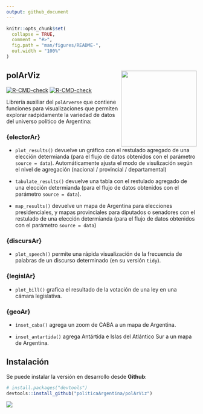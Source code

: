 ```yaml
---
output: github_document
---
```


<!-- README.md is generated from README.Rmd. Please edit that file -->

```r
knitr::opts_chunk$set(
  collapse = TRUE,
  comment = "#>",
  fig.path = "man/figures/README-",
  out.width = "100%"
)
```

## polArViz  <a><img src="https://raw.githubusercontent.com/PoliticaArgentina/data_warehouse/master/hex/polArViz.png" width="200" align="right" /></a>

<!-- badges: start -->
[![R-CMD-check](https://github.com/TuQmano/polArViz/workflows/R-CMD-check/badge.svg)](https://github.com/TuQmano/polArViz/actions)
[![R-CMD-check](https://github.com/PoliticaArgentina/polArViz/actions/workflows/R-CMD-check.yaml/badge.svg)](https://github.com/PoliticaArgentina/polArViz/actions/workflows/R-CMD-check.yaml)
<!-- badges: end -->

Librería auxiliar del `polArverse` que contiene funciones para visualizaciones que permiten explorar radpidamente la variedad de datos del universo político de Argentina: 


### {electorAr}

* `plot_results()` devuelve un gráfico con el restulado agregado de una elección determianda (para el flujo de datos obtenidos con el parámetro `source = data`). Automáticamente ajusta el modo de visulización según el nivel de agregación (nacional / provincial / departamental)

* `tabulate_results()` devuelve una tabla con el restulado agregado de una elección determianda (para el flujo de datos obtenidos con el parámetro `source = data`). 

* `map_results()` devuelve un mapa de Argentina para elecciones presidenciales, y mapas provinciales para diputados o senadores con el restulado de una elección determianda (para el flujo de datos obtenidos con el parámetro `source = data`)

### {discursAr}

* `plot_speech()` permite una rápida visualización de la frecuencia de palabras de un discurso determinado (en su versión `tidy`).

### {legislAr}

* `plot_bill()` grafica el resultado de la votación de una ley en una cámara legislativa. 

### {geoAr}

-   `inset_caba()` agrega un zoom de CABA a un mapa de Argentina.

-   `inset_antartida()` agrega Antártida e Islas del Atlántico Sur a un mapa de Argentina.

## Instalación


Se puede instalar la versión en desarrollo desde **Github**:

``` r
# install.packages("devtools")
devtools::install_github("politicaArgentina/polArViz")
```

![](https://raw.githubusercontent.com/PoliticaArgentina/data_warehouse/master/hex/collage.png)
